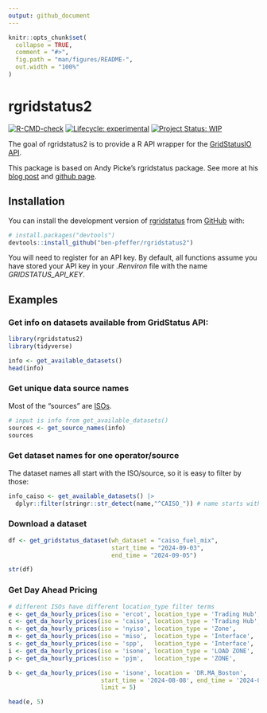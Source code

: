 ```yaml
---
output: github_document
---
```


<!-- README.md is generated from README.Rmd. Please edit that file -->

```r
knitr::opts_chunk$set(
  collapse = TRUE,
  comment = "#>",
  fig.path = "man/figures/README-",
  out.width = "100%"
)
```

# rgridstatus2

<!-- badges: start -->

[![R-CMD-check](https://github.com/ben-pfeffer/rgridstatus2/actions/workflows/R-CMD-check.yaml/badge.svg)](https://github.com/ben-pfeffer/rgridstatus2/actions/workflows/R-CMD-check.yaml) [![Lifecycle: experimental](https://img.shields.io/badge/lifecycle-experimental-orange.svg)](https://lifecycle.r-lib.org/articles/stages.html#experimental) [![Project Status: WIP](https://www.repostatus.org/badges/latest/wip.svg)](https://www.repostatus.org/#wip)

<!-- badges: end -->

The goal of rgridstatus2 is to provide a R API wrapper for the [GridStatusIO](https://www.gridstatus.io/home) [API](https://www.gridstatus.io/api).

This package is based on Andy Picke's rgridstatus package. See more at his [blog post](https://andypicke.quarto.pub/portfolio/posts/rGridStatus/rGridStatus.html) and [github page](https://github.com/andypicke/rgridstatus).

## Installation

You can install the development version of [rgridstatus](https://github.com/ben-pfeffer/rgridstatus2) from [GitHub](https://github.com/) with:

``` r
# install.packages("devtools")
devtools::install_github("ben-pfeffer/rgridstatus2")
```

You will need to register for an API key. By default, all functions assume you have stored your API key in your *.Renviron* file with the name *GRIDSTATUS_API_KEY*.

## Examples

### Get info on datasets available from GridStatus API:

```r

library(rgridstatus2)
library(tidyverse)

info <- get_available_datasets()
head(info)
```

### Get unique data source names

Most of the "sources" are [ISOs](https://en.wikipedia.org/wiki/Regional_transmission_organization_(North_America)).

```r

# input is info from get_available_datasets()
sources <- get_source_names(info)
sources

```

### Get dataset names for one operator/source

The dataset names all start with the ISO/source, so it is easy to filter by those:

```r

info_caiso <- get_available_datasets() |> 
  dplyr::filter(stringr::str_detect(name,"^CAISO_")) # name starts with "CAISO_"

```


### Download a dataset

```r

df <- get_gridstatus_dataset(wh_dataset = "caiso_fuel_mix", 
                             start_time = "2024-09-03", 
                             end_time = "2024-09-05")

str(df)

```

### Get Day Ahead Pricing

```r

# different ISOs have different location_type filter terms
e <- get_da_hourly_prices(iso = 'ercot', location_type = 'Trading Hub', limit = 5)
c <- get_da_hourly_prices(iso = 'caiso', location_type = 'Trading Hub', limit = 5)
n <- get_da_hourly_prices(iso = 'nyiso', location_type = 'Zone',        limit = 5)
m <- get_da_hourly_prices(iso = 'miso',  location_type = 'Interface',   limit = 5)
s <- get_da_hourly_prices(iso = 'spp',   location_type = 'Interface',   limit = 5)
i <- get_da_hourly_prices(iso = 'isone', location_type = 'LOAD ZONE',   limit = 5)
p <- get_da_hourly_prices(iso = 'pjm',   location_type = 'ZONE',        limit = 5) # case sensitive!

b <- get_da_hourly_prices(iso = 'isone', location = 'DR.MA_Boston', 
                          start_time = '2024-08-08', end_time = '2024-08-09',
                          limit = 5)

head(e, 5)

```

